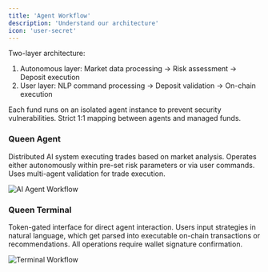 ```yaml
---
title: 'Agent Workflow'
description: 'Understand our architecture'
icon: 'user-secret'
---
```


Two-layer architecture:

1. Autonomous layer: Market data processing → Risk assessment → Deposit execution
2. User layer: NLP command processing → Deposit validation → On-chain execution

Each fund runs on an isolated agent instance to prevent security vulnerabilities. Strict 1:1 mapping between agents and managed funds.

### **Queen Agent**

Distributed AI system executing trades based on market analysis. Operates either autonomously within pre-set risk parameters or via user commands. Uses multi-agent validation for trade execution.

<img alt="AI Agent Workflow" classname="hidden dark:block" src="/images/agent-workflow.png" />

### **Queen Terminal**

Token-gated interface for direct agent interaction. Users input strategies in natural language, which get parsed into executable on-chain transactions or recommendations. All operations require wallet signature confirmation.

<img alt="Terminal Workflow" classname="hidden dark:block" src="/images/terminal-workflow.png" />
